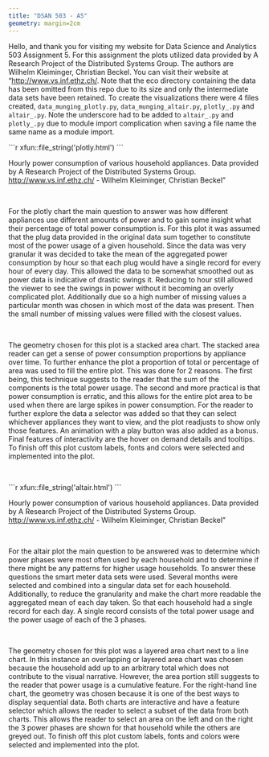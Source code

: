 ```yaml
---
title: "DSAN 503 - A5"
geometry: margin=2cm
---
```


Hello, and thank you for visiting my website for Data Science and Analytics 503 Assignment 5. For this assignment the plots utilized data provided by A Research Project of the Distributed Systems Group. The authors are Wilhelm Kleiminger, Christian Beckel. You can visit their website at "<a href='http://www.vs.inf.ethz.ch/'>http://www.vs.inf.ethz.ch/</a>. Note that the eco directory containing the data has been omitted from this repo due to its size and only the intermediate data sets have been retained. To create the visualizations there were 4 files created, `data_munging_plotly.py`, `data_munging_altair.py`, `plotly_.py` and `altair_.py`. Note the underscore had to be added to `altair_.py` and `plotly_.py` due to module import complication when saving a file name the same name as a module import.
<br>

````{=html}
```r
xfun::file_string('plotly.html')
```
````
Hourly power consumption of various household appliances. Data provided by A Research Project of the Distributed Systems Group. <a href='http://www.vs.inf.ethz.ch/'>http://www.vs.inf.ethz.ch/</a> - Wilhelm Kleiminger, Christian Beckel"
    
<br>

For the plotly chart the main question to answer was how different appliances use different amounts of power and to gain some insight what their percentage of total power consumption is. For this plot it was assumed that the plug data provided in the original data sum together to constitute most of the power usage of a given household. Since the data was very granular it was decided to take the mean of the aggregated power consumption by hour so that each plug would have a single record for every hour of every day. This allowed the data to be somewhat smoothed out as power data is indicative of drastic swings it. Reducing to hour still allowed the viewer to see the swings in power without it becoming an overly complicated plot. Additionally due so a high number of missing values a particular month was chosen in which most of the data was present. Then the small number of missing values were filled with the closest values.
  
<br>

The geometry chosen for this plot is a stacked area chart. The stacked area reader can get a sense of power consumption proportions by appliance over time. To further enhance the plot a proportion of total or percentage of area was used to fill the entire plot. This was done for 2 reasons. The first being, this technique suggests to the reader that the sum of the components is the total power usage. The second and more practical is that power consumption is erratic, and this allows for the entire plot area to be used when there are large spikes in power consumption.  For the reader to further explore the data a selector was added so that they can select whichever appliances they want to view, and the plot readjusts to show only those features. An animation with a play button was also added as a bonus. Final features of interactivity are the hover on demand details and tooltips. To finish off this plot custom labels, fonts and colors were selected and implemented into the plot.

<br>

````{=html}
```r
xfun::file_string('altair.html')
```
````
Hourly power consumption of various household appliances. Data provided by A Research Project of the Distributed Systems Group. <a href='http://www.vs.inf.ethz.ch/'>http://www.vs.inf.ethz.ch/</a> - Wilhelm Kleiminger, Christian Beckel"

<br>

For the altair plot the main question to be answered was to determine which power phases were most often used by each household and to determine if there might be any patterns for higher usage households. To answer these questions the smart meter data sets were used. Several months were selected and combined into a singular data set for each household. Additionally, to reduce the granularity and make the chart more readable the aggregated mean of each day taken. So that each household had a single record for each day. A single record consists of the total power usage and the power usage of each of the 3 phases.

<br>

The geometry chosen for this plot was a layered area chart next to a line chart. In this instance an overlapping or layered area chart was chosen because the household add up to an arbitrary total which does not contribute to the visual narrative. However, the area portion still suggests to the reader that power usage is a cumulative feature. For the right-hand line chart, the geometry was chosen because it is one of the best ways to display sequential data.  Both charts are interactive and have a feature selector which allows the reader to select a subset of the data from both charts. This allows the reader to select an area on the left and on the right the 3 power phases are shown for that household while the others are greyed out. To finish off this plot custom labels, fonts and colors were selected and implemented into the plot. 

<br><br>